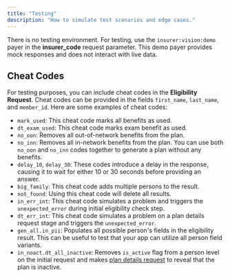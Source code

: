 ```yaml
---
title: "Testing"
description: "How to simulate test scenarios and edge cases."
---
```


There is no testing environment. For testing, use the `insurer:vision:demo` payer in the **insurer_code** request parameter. This demo payer provides mock responses and does not interact with live data.

## Cheat Codes

For testing purposes, you can include cheat codes in the **Eligibility Request**. Cheat codes can be provided in the fields `first_name`, `last_name`, and `member_id`. Here are some examples of cheat codes:

- `mark_used`: This cheat code marks all benefits as used.
- `dt_exam_used`: This cheat code marks exam benefit as used.
- `no_oon`: Removes all out-of-network benefits from the plan.
- `no_inn`: Removes all in-network benefits from the plan. You can use both `no_oon` and `no_inn` codes together to generate a plan without any benefits.
- `delay_10`, `delay_30`: These codes introduce a delay in the response, causing it to wait for either 10 or 30 seconds before providing an answer.
- `big_family`: This cheat code adds multiple persons to the result.
- `not_found`: Using this cheat code will delete all results.
- `in_err_int`: This cheat code simulates a problem and triggers the `unexpected_error` during initial eligibility check step.
- `dt_err_int`: This cheat code simulates a problem on a plan details request stage and triggers the `unexpected_error`.
- `gen_all.in_pii`: Populates all possible person's fields in the eligibility result. This can be useful to test that your app can utilize all person field variants.
- `in_noact.dt_all_inactive`: Removes `is_active` flag from a person level on the initial request and makes [plan details request](/api-reference/endpoint/eligibility_details_request) to reveal that the plan is inactive.